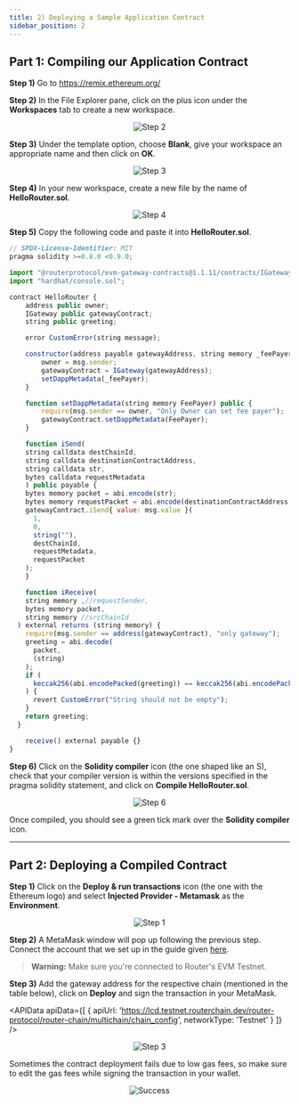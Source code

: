 ```yaml
---
title: 2) Deploying a Sample Application Contract
sidebar_position: 2
---
```



## Part 1: Compiling our Application Contract

**Step 1)** Go to https://remix.ethereum.org/

**Step 2)** In the File Explorer pane, click on the plus icon under the **Workspaces** tab to create a new workspace.

<center><img src={require('./images/deploying-a-sample-application-contract/step-2.png').default} alt="Step 2" style={{width: 300, marginBottom: 12}} /></center>

**Step 3)** Under the template option, choose **Blank**, give your workspace an appropriate name and then click on **OK**.

<center><img src={require('./images/deploying-a-sample-application-contract/step-3.png').default} alt="Step 3" style={{width: 300, marginBottom: 12}} /></center>

**Step 4)** In your new workspace, create a new file by the name of **HelloRouter.sol**.

<center><img src={require('./images/deploying-a-sample-application-contract/step-4.png').default} alt="Step 4" style={{width: 300, marginBottom: 12}} /></center>

**Step 5)** Copy the following code and paste it into **HelloRouter.sol**.

```javascript
// SPDX-License-Identifier: MIT
pragma solidity >=0.8.0 <0.9.0;

import "@routerprotocol/evm-gateway-contracts@1.1.11/contracts/IGateway.sol";
import "hardhat/console.sol";

contract HelloRouter {
    address public owner;
    IGateway public gatewayContract;
    string public greeting;

    error CustomError(string message);

    constructor(address payable gatewayAddress, string memory _feePayer) {
        owner = msg.sender;
        gatewayContract = IGateway(gatewayAddress);
        setDappMetadata(_feePayer);
    }

    function setDappMetadata(string memory FeePayer) public {
        require(msg.sender == owner, "Only Owner can set fee payer");
        gatewayContract.setDappMetadata(FeePayer);
    }

    function iSend(
    string calldata destChainId,
    string calldata destinationContractAddress,
    string calldata str,
    bytes calldata requestMetadata
    ) public payable {
    bytes memory packet = abi.encode(str);
    bytes memory requestPacket = abi.encode(destinationContractAddress, packet);
    gatewayContract.iSend{ value: msg.value }(
      1,
      0,
      string(""),
      destChainId,
      requestMetadata,
      requestPacket
    );
    }

    function iReceive(
    string memory ,//requestSender,
    bytes memory packet,
    string memory //srcChainId
  ) external returns (string memory) {
    require(msg.sender == address(gatewayContract), "only gateway");
    greeting = abi.decode(
      packet,
      (string)
    );
    if (
      keccak256(abi.encodePacked(greeting)) == keccak256(abi.encodePacked(""))
    ) {
      revert CustomError("String should not be empty");
    }
    return greeting;
  }

    receive() external payable {}
}
```

**Step 6)** Click on the **Solidity compiler** icon (the one shaped like an S), check that your compiler version is within the versions specified in the pragma solidity statement, and click on **Compile HelloRouter.sol**.

<center><img src={require('./images/deploying-a-sample-application-contract/step-6.png').default} alt="Step 6" style={{ marginBottom: 12 }} /></center>

Once compiled, you should see a green tick mark over the **Solidity compiler** icon.

---

## Part 2: Deploying a Compiled Contract

**Step 1)** Click on the **Deploy & run transactions** icon (the one with the Ethereum logo) and select **Injected Provider - Metamask** as the **Environment**.

<center><img src={require('./images/deploying-a-sample-application-contract/part-2-step-1.png').default} alt="Step 1" style={{ marginBottom: 12 }} /></center>

**Step 2)** A MetaMask window will pop up following the previous step. Connect the account that we set up in the guide given [here](./setting-up-routers-evm-devnet#part-2-importing-a-wallet-to-interact-with-the-devnet).

> **Warning:** Make sure you're connected to Router's EVM Testnet.

**Step 3)** Add the gateway address for the respective chain (mentioned in the table below), click on **Deploy** and sign the transaction in your MetaMask.

<APIData
  apiData={[
    { apiUrl: 'https://lcd.testnet.routerchain.dev/router-protocol/router-chain/multichain/chain_config', networkType: 'Testnet' }
  ]}
/>
<p style={{ marginBottom: '50px' }}></p>


<center><img src={require('./images/deploying-a-sample-application-contract/part-2-step-3.png').default} alt="Step 3" style={{ width: 300, marginBottom: 12 }} /></center>

Sometimes the contract deployment fails due to low gas fees, so make sure to edit the gas fees while signing the transaction in your wallet.

<center><img src={require('./images/deploying-a-sample-application-contract/success.png').default} alt="Success" style={{ marginBottom: 12 }} /></center>
